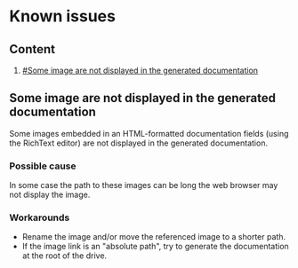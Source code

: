 = Known issues =

== Content ==

# [[#Some image are not displayed in the generated documentation]]

== Some image are not displayed in the generated documentation ==

Some images embedded in an HTML-formatted documentation fields (using the RichText editor) are not displayed in the generated documentation.

=== Possible cause ===

In some case the path to these images can be long the web browser may not display the image.

=== Workarounds ===

* Rename the image and/or move the referenced image to a shorter path.
* If the image link is an "absolute path", try to generate the documentation at the root of the drive.